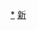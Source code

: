 <div style="position: relative" class="center">
{{Image label begin|image=Administrative division Urumqi.png|width={{{1|450}}}|link=}} 
{{Image label|x=880|y=1840|scale={{{1|450}}}/2320|text=[[天山区|<span style="color: black;">'''①'''</span>]]}}
{{Image label|x=730|y=1860|scale={{{1|450}}}/2320|text=[[沙依巴克区|<span style="color: black;">'''②'''</span>]]}}
{{Image label|x=770|y=1530|scale={{{1|450}}}/2320|text=[[新市区 (乌鲁木齐市)|<span style="color: black;">'''③'''</span>]]}}
{{Image label|x=1040|y=1710|scale={{{1|450}}}/2320|text=[[水磨沟区|<span style="color: black;">'''④'''</span>]]}}
{{Image label|x=600|y=1550|scale={{{1|450}}}/2320|text=[[头屯河区|<span style="color: black;">'''⑤'''</span>]]}}
{{Image label|x=1560|y=2110|scale={{{1|450}}}/2320|text=[[达坂城区|<span style="color: black;">'''达坂城区'''</span>]]}}
{{Image label|x=1010|y=840|scale={{{1|450}}}/2320|text={{vtext|[[米东区|<span style="color: black;">'''米东区'''</span>]]}}}}
{{Image label|x=550|y=2290|scale={{{1|450}}}/2320|text=[[乌鲁木齐县|<span style="color: black;">'''乌鲁木齐县'''</span>]]}}
{{Image label|x=240|y=650|scale={{{1|450}}}/2320|text=[[天山区|<span style="color: black;">'''① 天山区'''</span>]]}}
{{Image label|x=240|y=750|scale={{{1|450}}}/2320|text=[[沙依巴克区|<span style="color: black;">'''② 沙依巴克区'''</span>]]}}
{{Image label|x=240|y=850|scale={{{1|450}}}/2320|text=[[新市区 (乌鲁木齐市)|<span style="color: black;">'''③ 新市区'''</span>]]}}
{{Image label|x=240|y=950|scale={{{1|450}}}/2320|text=[[水磨沟区|<span style="color: black;">'''④ 水磨沟区'''</span>]]}}
{{Image label|x=240|y=1050|scale={{{1|450}}}/2320|text=[[头屯河区|<span style="color: black;">'''⑤ 头屯河区'''</span>]]}}
</div>
<noinclude>
[[Category:乌鲁木齐行政区划|*]]
[[Category:中华人民共和国地级行政区划图|新]]
</noinclude>